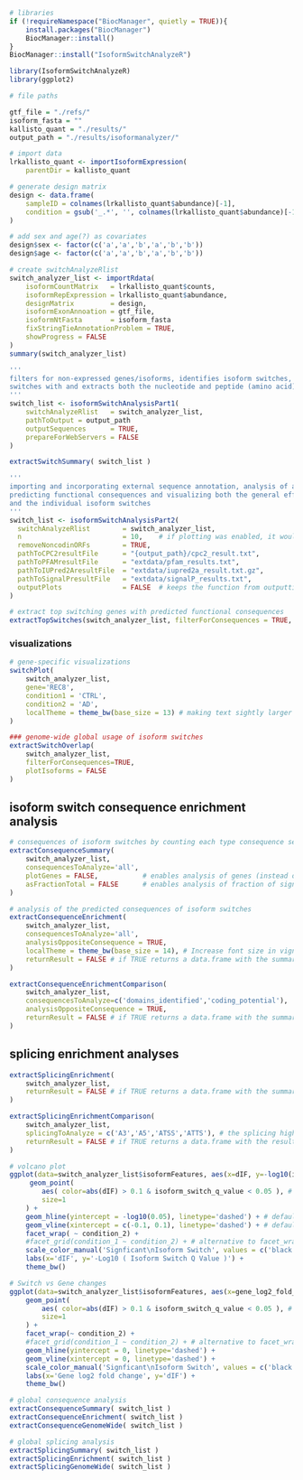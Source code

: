 ```r
# libraries
if (!requireNamespace("BiocManager", quietly = TRUE)){
    install.packages("BiocManager")
    BiocManager::install()
}
BiocManager::install("IsoformSwitchAnalyzeR")

library(IsoformSwitchAnalyzeR)
library(ggplot2)
```
```r
# file paths

gtf_file = "./refs/"
isoform_fasta = ""
kallisto_quant = "./results/"
output_path = "./results/isoformanalyzer/"

```
```r
# import data
lrkallisto_quant <- importIsoformExpression(
    parentDir = kallisto_quant
```
```r
# generate design matrix
design <- data.frame(
    sampleID = colnames(lrkallisto_quant$abundance)[-1],
    condition = gsub('_.*', '', colnames(lrkallisto_quant$abundance)[-1])
)

# add sex and age(?) as covariates
design$sex <- factor(c('a','a','b','a','b','b'))
design$age <- factor(c('a','a','b','a','b','b'))
```
```r
# create switchAnalyzeRlist
switch_analyzer_list <- importRdata(
    isoformCountMatrix   = lrkallisto_quant$counts,
    isoformRepExpression = lrkallisto_quant$abundance,
    designMatrix         = design,
    isoformExonAnnoation = gtf_file,
    isoformNtFasta       = isoform_fasta
    fixStringTieAnnotationProblem = TRUE,
    showProgress = FALSE
)
summary(switch_analyzer_list)
```
```r
'''
filters for non-expressed genes/isoforms, identifies isoform switches, annotates open reading frames (ORF), 
switches with and extracts both the nucleotide and peptide (amino acid) sequences and output them as two separate fasta files 
'''
switch_list <- isoformSwitchAnalysisPart1(
    switchAnalyzeRlist   = switch_analyzer_list,
    pathToOutput = output_path
    outputSequences      = TRUE,
    prepareForWebServers = FALSE 
)

extractSwitchSummary( switch_list )
```
```r
'''
importing and incorporating external sequence annotation, analysis of alternative splicing, 
predicting functional consequences and visualizing both the general effects of isoform switches 
and the individual isoform switches
'''
switch_list <- isoformSwitchAnalysisPart2(
  switchAnalyzeRlist        = switch_analyzer_list, 
  n                         = 10,    # if plotting was enabled, it would only output the top 10 switches
  removeNoncodinORFs        = TRUE,
  pathToCPC2resultFile      = "{output_path}/cpc2_result.txt",
  pathToPFAMresultFile      = "extdata/pfam_results.txt",
  pathToIUPred2AresultFile  = "extdata/iupred2a_result.txt.gz",
  pathToSignalPresultFile   = "extdata/signalP_results.txt",
  outputPlots               = FALSE  # keeps the function from outputting the plots from this example
)
```
```r
# extract top switching genes with predicted functional consequences
extractTopSwitches(switch_analyzer_list, filterForConsequences = TRUE, n=20)
```

### visualizations
```r
# gene-specific visualizations
switchPlot(
    switch_analyzer_list,
    gene='REC8',
    condition1 = 'CTRL',
    condition2 = 'AD',
    localTheme = theme_bw(base_size = 13) # making text sightly larger for vignette
)
```
```r
### genome-wide global usage of isoform switches
extractSwitchOverlap(
    switch_analyzer_list,
    filterForConsequences=TRUE,
    plotIsoforms = FALSE
)
```

## isoform switch consequence enrichment analysis
```r
# consequences of isoform switches by counting each type consequence separately
extractConsequenceSummary(
    switch_analyzer_list,
    consequencesToAnalyze='all',
    plotGenes = FALSE,           # enables analysis of genes (instead of isoforms)
    asFractionTotal = FALSE      # enables analysis of fraction of significant features
)
```
```r
# analysis of the predicted consequences of isoform switches
extractConsequenceEnrichment(
    switch_analyzer_list,
    consequencesToAnalyze='all',
    analysisOppositeConsequence = TRUE,
    localTheme = theme_bw(base_size = 14), # Increase font size in vignette
    returnResult = FALSE # if TRUE returns a data.frame with the summary statistics
)
```
```r
extractConsequenceEnrichmentComparison(
    switch_analyzer_list,
    consequencesToAnalyze=c('domains_identified','coding_potential'),
    analysisOppositeConsequence = TRUE,
    returnResult = FALSE # if TRUE returns a data.frame with the summary statistics
)
```

## splicing enrichment analyses
```r
extractSplicingEnrichment(
    switch_analyzer_list,
    returnResult = FALSE # if TRUE returns a data.frame with the summary statistics
)
```
```r
extractSplicingEnrichmentComparison(
    switch_analyzer_list,
    splicingToAnalyze = c('A3','A5','ATSS','ATTS'), # the splicing highlighted above
    returnResult = FALSE # if TRUE returns a data.frame with the results
)
```
```r
# volcano plot
ggplot(data=switch_analyzer_list$isoformFeatures, aes(x=dIF, y=-log10(isoform_switch_q_value))) +
     geom_point(
        aes( color=abs(dIF) > 0.1 & isoform_switch_q_value < 0.05 ), # default cutoff
        size=1
    ) +
    geom_hline(yintercept = -log10(0.05), linetype='dashed') + # default cutoff
    geom_vline(xintercept = c(-0.1, 0.1), linetype='dashed') + # default cutoff
    facet_wrap( ~ condition_2) +
    #facet_grid(condition_1 ~ condition_2) + # alternative to facet_wrap if you have overlapping conditions
    scale_color_manual('Signficant\nIsoform Switch', values = c('black','red')) +
    labs(x='dIF', y='-Log10 ( Isoform Switch Q Value )') +
    theme_bw()
```
```r
# Switch vs Gene changes
ggplot(data=switch_analyzer_list$isoformFeatures, aes(x=gene_log2_fold_change, y=dIF)) +
    geom_point(
        aes( color=abs(dIF) > 0.1 & isoform_switch_q_value < 0.05 ), # default cutoff
        size=1
    ) + 
    facet_wrap(~ condition_2) +
    #facet_grid(condition_1 ~ condition_2) + # alternative to facet_wrap if you have overlapping conditions
    geom_hline(yintercept = 0, linetype='dashed') +
    geom_vline(xintercept = 0, linetype='dashed') +
    scale_color_manual('Signficant\nIsoform Switch', values = c('black','red')) +
    labs(x='Gene log2 fold change', y='dIF') +
    theme_bw()
```
```r
# global consequence analysis
extractConsequenceSummary( switch_list )
extractConsequenceEnrichment( switch_list )
extractConsequenceGenomeWide( switch_list )

# global splicing analysis
extractSplicingSummary( switch_list )
extractSplicingEnrichment( switch_list )
extractSplicingGenomeWide( switch_list )
```